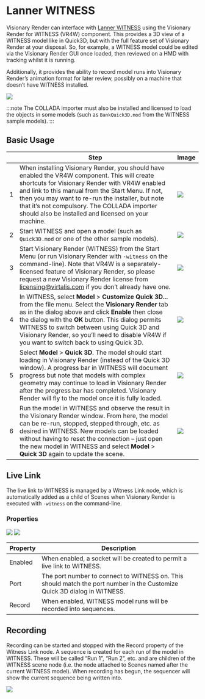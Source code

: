 # Lanner WITNESS

Visionary Render can interface with [Lanner WITNESS](https://www.lanner.com/en-gb/technology/witness-simulation-software.html) using the Visionary Render for WITNESS (VR4W) component. This provides a 3D view of a WITNESS model like in Quick3D, but with the full feature set of Visionary Render at your disposal. So, for example, a WITNESS model could be edited via the Visionary Render GUI once loaded, then reviewed on a HMD with tracking whilst it is running. 

Additionally, it provides the ability to record model runs into Visionary Render’s animation format for later review, possibly on a machine that doesn’t have WITNESS installed.

![](/img/visren/integrations/lanner-witness/overview.png)

:::note
The COLLADA importer must also be installed and licensed to load the objects in some models (such as `BankQuick3D.mod` from the WITNESS sample models).
:::

## Basic Usage

| | Step | Image |
|---|---|---|
| 1 | When installing Visionary Render, you should have enabled the VR4W component. This will create shortcuts for Visionary Render with VR4W enabled and link to this manual from the Start Menu. If not, then you may want to re-run the installer, but note that it’s not compulsory. The COLLADA importer should also be installed and licensed on your machine. | ![](/img/visren/integrations/lanner-witness/installer.png) |
| 2 | Start WITNESS and open a model (such as `Quick3D.mod` or one of the other sample models). | ![](/img/visren/integrations/lanner-witness/witness-scenes.png) |
| 3 | Start Visionary Render (WITNESS) from the Start Menu (or run Visionary Render with `-witness` on the command-line). Note that VR4W is a separately-licensed feature of Visionary Render, so please request a new Visionary Render license from [licensing@virtalis.com](mailto:licensing@virtalis.com) if you don’t already have one. | ![](/img/visren/integrations/lanner-witness/start-menu.png) |
| 4 | In WITNESS, select **Model** > **Customize Quick 3D...** from the file menu. Select the **Visionary Render** tab as in the dialog above and click **Enable** then close the dialog with the **OK** button. This dialog permits WITNESS to switch between using Quick 3D and Visionary Render, so you’ll need to disable VR4W if you want to switch back to using Quick 3D. | ![](/img/visren/integrations/lanner-witness/witness-settings.png) |
| 5 | Select **Model** > **Quick 3D**. The model should start loading in Visionary Render (instead of the Quick 3D window). A progress bar in WITNESS will document progress but note that models with complex geometry may continue to load in Visionary Render after the progress bar has completed. Visionary Render will fly to the model once it is fully loaded. | ![](/img/visren/integrations/lanner-witness/witness-menu.png) |
| 6 | Run the model in WITNESS and observe the result in the Visionary Render window. From here, the model can be re-run, stopped, stepped through, etc. as desired in WITNESS. New models can be loaded without having to reset the connection – just open the new model in WITNESS and select **Model** > **Quick 3D** again to update the scene. | ![](/img/visren/integrations/lanner-witness/witness-run.png) |

## Live Link

The live link to WITNESS is managed by a Witness Link node, which is automatically added as a child of Scenes when Visionary Render is executed with `-witness` on the command-line. 

### Properties

![](/img/visren/integrations/lanner-witness/scenes-tree.png) ![](/img/visren/integrations/lanner-witness/properties.png)

| Property | Description                                                     |
|----------|-----------------------------------------------------------------|
| Enabled  | When enabled, a socket will be created to permit a live link to WITNESS. |
| Port     | The port number to connect to WITNESS on. This should match the port number in the Customize Quick 3D dialog in WITNESS. |
| Record   | When enabled, WITNESS model runs will be recorded into sequences. |

## Recording

Recording can be started and stopped with the Record property of the Witness Link node. A sequence is created for each run of the model in WITNESS. These will be called “Run 1”, “Run 2”, etc. and are children of the WITNESS scene node (i.e. the node attached to Scenes named after the current WITNESS model). When recording has begun, the sequencer will show the current sequence being written into.

![](/img/visren/integrations/lanner-witness/recording.png)
